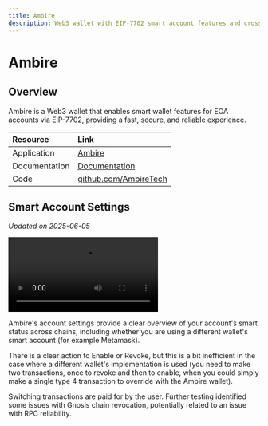 ```yaml
---
title: Ambire
description: Web3 wallet with EIP-7702 smart account features and cross-chain support.
---
```

# Ambire

## Overview

Ambire is a Web3 wallet that enables smart wallet features for EOA accounts via EIP-7702, providing a fast, secure, and reliable experience.

| Resource | Link |
|:---------|:-----|
| Application | [Ambire](https://www.ambire.com/) |
| Documentation | [Documentation](https://docs.ambire.com/) |
| Code | [github.com/AmbireTech](https://github.com/AmbireTech) |

## Smart Account Settings

*Updated on 2025-06-05*

<video controls>
  <source src="https://content.uxscout.xyz/ambire-smart-account-settings-2025-06-05.mp4" type="video/mp4"/>
  Your browser does not support the video tag.
</video>

Ambire's account settings provide a clear overview of your account's smart status across chains, including whether you are using a different wallet's smart account (for example Metamask).

There is a clear action to Enable or Revoke, but this is a bit inefficient in the case where a different wallet's implementation is used (you need to make two transactions, once to revoke and then to enable, when you could simply make a single type 4 transaction to override with the Ambire wallet).

Switching transactions are paid for by the user. Further testing identified some issues with Gnosis chain revocation, potentially related to an issue with RPC reliability.
